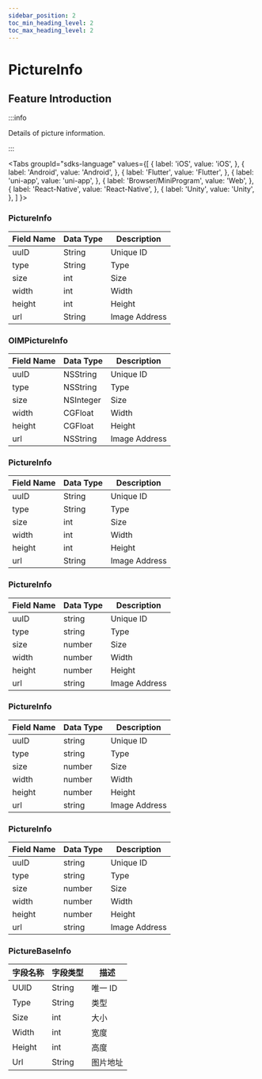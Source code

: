 ```yaml
---
sidebar_position: 2
toc_min_heading_level: 2
toc_max_heading_level: 2
---
```


# PictureInfo

## Feature Introduction

:::info

Details of picture information.

:::

<Tabs
groupId="sdks-language"
values={[
{ label: 'iOS', value: 'iOS', },
{ label: 'Android', value: 'Android', },
{ label: 'Flutter', value: 'Flutter', },
{ label: 'uni-app', value: 'uni-app', },
{ label: 'Browser/MiniProgram', value: 'Web', },
{ label: 'React-Native', value: 'React-Native', },
{ label: 'Unity', value: 'Unity', },
]
}>

<TabItem value="Flutter">

### PictureInfo

| Field Name | Data Type | Description  |
| -----------| --------- | ------------ |
| uuID       | String    | Unique ID    |
| type       | String    | Type         |
| size       | int       | Size         |
| width      | int       | Width        |
| height     | int       | Height       |
| url        | String    | Image Address|

</TabItem>

<TabItem value="iOS">

### OIMPictureInfo

| Field Name | Data Type | Description  |
| -----------| --------- | ------------ |
| uuID       | NSString  | Unique ID    |
| type       | NSString  | Type         |
| size       | NSInteger | Size         |
| width      | CGFloat   | Width        |
| height     | CGFloat   | Height       |
| url        | NSString  | Image Address|

</TabItem>

<TabItem value="Android">

### PictureInfo

| Field Name | Data Type | Description  |
| -----------| --------- | ------------ |
| uuID       | String    | Unique ID    |
| type       | String    | Type         |
| size       | int       | Size         |
| width      | int       | Width        |
| height     | int       | Height       |
| url        | String    | Image Address|

</TabItem>

<TabItem value="Web">

### PictureInfo

| Field Name | Data Type | Description  |
| -----------| --------- | ------------ |
| uuID       | string    | Unique ID    |
| type       | string    | Type         |
| size       | number    | Size         |
| width      | number    | Width        |
| height     | number    | Height       |
| url        | string    | Image Address|

</TabItem>

<TabItem value="uni-app">

### PictureInfo

| Field Name | Data Type | Description  |
| -----------| --------- | ------------ |
| uuID       | string    | Unique ID    |
| type       | string    | Type         |
| size       | number    | Size         |
| width      | number    | Width        |
| height     | number    | Height       |
| url        | string    | Image Address|

</TabItem>

<TabItem value="React-Native">

### PictureInfo

| Field Name | Data Type | Description  |
| -----------| --------- | ------------ |
| uuID       | string    | Unique ID    |
| type       | string    | Type         |
| size       | number    | Size         |
| width      | number    | Width        |
| height     | number    | Height       |
| url        | string    | Image Address|

</TabItem>

<TabItem value="Unity">

### PictureBaseInfo

| 字段名称 | 字段类型 | 描述     |
| -------- | -------- | -------- |
| UUID     | String   | 唯一 ID  |
| Type     | String   | 类型     |
| Size     | int      | 大小     |
| Width    | int      | 宽度     |
| Height   | int      | 高度     |
| Url      | String   | 图片地址 |

</TabItem>

</Tabs>
